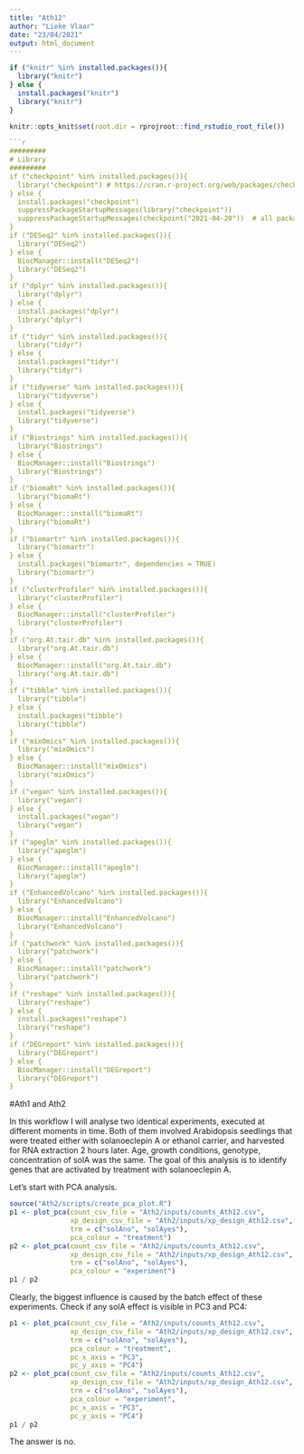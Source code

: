 ```yaml
---
title: "Ath12"
author: "Lieke Vlaar"
date: "23/04/2021"
output: html_document
---
```


```r
if ("knitr" %in% installed.packages()){
  library("knitr")
} else {
  install.packages("knitr")
  library("knitr")
}
```
```r
knitr::opts_knit$set(root.dir = rprojroot::find_rstudio_root_file())
```

```r
```r
#########
# Library
#########
if ("checkpoint" %in% installed.packages()){
  library("checkpoint") # https://cran.r-project.org/web/packages/checkpoint/index.html
} else {
  install.packages("checkpoint")
  suppressPackageStartupMessages(library("checkpoint"))
  suppressPackageStartupMessages(checkpoint("2021-04-20"))  # all packages in your project will be taken from that date.
}
if ("DESeq2" %in% installed.packages()){
  library("DESeq2")
} else {
  BiocManager::install("DESeq2")
  library("DESeq2")
}
if ("dplyr" %in% installed.packages()){
  library("dplyr")
} else {
  install.packages("dplyr")
  library("dplyr")
}
if ("tidyr" %in% installed.packages()){
  library("tidyr")
} else {
  install.packages("tidyr")
  library("tidyr")
}
if ("tidyverse" %in% installed.packages()){
  library("tidyverse")
} else {
  install.packages("tidyverse")
  library("tidyverse")
}
if ("Biostrings" %in% installed.packages()){
  library("Biostrings") 
} else {
  BiocManager::install("Biostrings")
  library("Biostrings")
}
if ("biomaRt" %in% installed.packages()){
  library("biomaRt") 
} else {
  BiocManager::install("biomaRt")
  library("biomaRt")
}
if ("biomartr" %in% installed.packages()){
  library("biomartr")
} else {
  install.packages("biomartr", dependencies = TRUE)
  library("biomartr")
}
if ("clusterProfiler" %in% installed.packages()){
  library("clusterProfiler") 
} else {
  BiocManager::install("clusterProfiler")
  library("clusterProfiler")
}
if ("org.At.tair.db" %in% installed.packages()){
  library("org.At.tair.db") 
} else {
  BiocManager::install("org.At.tair.db")
  library("org.At.tair.db")
}
if ("tibble" %in% installed.packages()){
  library("tibble") 
} else {
  install.packages("tibble")
  library("tibble")
}
if ("mixOmics" %in% installed.packages()){
  library("mixOmics") 
} else {
  BiocManager::install("mixOmics")
  library("mixOmics")
}
if ("vegan" %in% installed.packages()){
  library("vegan") 
} else {
  install.packages("vegan")
  library("vegan")
}
if ("apeglm" %in% installed.packages()){
  library("apeglm") 
} else {
  BiocManager::install("apeglm")
  library("apeglm")
}
if ("EnhancedVolcano" %in% installed.packages()){
  library("EnhancedVolcano") 
} else {
  BiocManager::install("EnhancedVolcano")
  library("EnhancedVolcano")
}
if ("patchwork" %in% installed.packages()){
  library("patchwork") 
} else {
  BiocManager::install("patchwork")
  library("patchwork")
}
if ("reshape" %in% installed.packages()){
  library("reshape") 
} else {
  install.packages("reshape")
  library("reshape")
}
if ("DEGreport" %in% installed.packages()){
  library("DEGreport") 
} else {
  BiocManager::install("DEGreport")
  library("DEGreport")
}
```

#Ath1 and Ath2

In this workflow I will analyse two identical experiments, executed at different moments in time. Both of them involved Arabidopsis seedlings that were treated either with solanoeclepin A or ethanol carrier, and harvested for RNA extraction 2 hours later. Age, growth conditions, genotype, concentration of solA was the same.
The goal of this analysis is to identify genes that are activated by treatment with solanoeclepin A.

Let's start with PCA analysis.
```r
source("Ath2/scripts/create_pca_plot.R")
p1 <- plot_pca(count_csv_file = "Ath2/inputs/counts_Ath12.csv",
               xp_design_csv_file = "Ath2/inputs/xp_design_Ath12.csv",
               trm = c("solAno", "solAyes"),
               pca_colour = "treatment")
p2 <- plot_pca(count_csv_file = "Ath2/inputs/counts_Ath12.csv",
               xp_design_csv_file = "Ath2/inputs/xp_design_Ath12.csv",
               trm = c("solAno", "solAyes"),
               pca_colour = "experiment") 
p1 / p2
```

Clearly, the biggest influence is caused by the batch effect of these experiments.
Check if any solA effect is visible in PC3 and PC4:
```r
p1 <- plot_pca(count_csv_file = "Ath2/inputs/counts_Ath12.csv",
               xp_design_csv_file = "Ath2/inputs/xp_design_Ath12.csv",
               trm = c("solAno", "solAyes"),
               pca_colour = "treatment",
               pc_x_axis = "PC3", 
               pc_y_axis = "PC4")
p2 <- plot_pca(count_csv_file = "Ath2/inputs/counts_Ath12.csv",
               xp_design_csv_file = "Ath2/inputs/xp_design_Ath12.csv",
               trm = c("solAno", "solAyes"),
               pca_colour = "experiment",
               pc_x_axis = "PC3", 
               pc_y_axis = "PC4") 
p1 / p2
```

The answer is no.